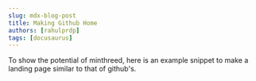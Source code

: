 ```yaml
---
slug: mdx-blog-post
title: Making Github Home
authors: [rahulprdp]
tags: [docusaurus]
---
```


To show the potential of minthreed, here is an example snippet to make a landing page similar to that of github's.


